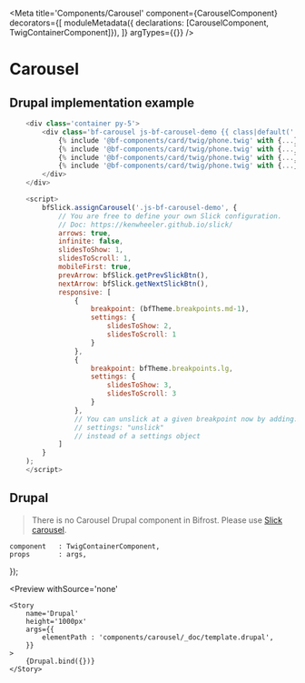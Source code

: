 

<Meta
    title='Components/Carousel'
    component={CarouselComponent}
    decorators={[
        moduleMetadata({ declarations: [CarouselComponent, TwigContainerComponent]}),
    ]}
    argTypes={{}}
/>

# Carousel



## Drupal implementation example

```js
    <div class='container py-5'>
        <div class='bf-carousel js-bf-carousel-demo {{ class|default('') }}'>
            {% include '@bf-components/card/twig/phone.twig' with {...} only %}
            {% include '@bf-components/card/twig/phone.twig' with {...} only %}
            {% include '@bf-components/card/twig/phone.twig' with {...} only %}
            {% include '@bf-components/card/twig/phone.twig' with {...} only %}
        </div>
    </div>

    <script>
        bfSlick.assignCarousel('.js-bf-carousel-demo', {
            // You are free to define your own Slick configuration.
            // Doc: https://kenwheeler.github.io/slick/
            arrows: true,
            infinite: false,
            slidesToShow: 1,
            slidesToScroll: 1,
            mobileFirst: true,
            prevArrow: bfSlick.getPrevSlickBtn(),
            nextArrow: bfSlick.getNextSlickBtn(),
            responsive: [
                {
                    breakpoint: (bfTheme.breakpoints.md-1),
                    settings: {
                        slidesToShow: 2,
                        slidesToScroll: 1
                    }
                },
                {
                    breakpoint: bfTheme.breakpoints.lg,
                    settings: {
                        slidesToShow: 3,
                        slidesToScroll: 3
                    }
                },
                // You can unslick at a given breakpoint now by adding:
                // settings: "unslick"
                // instead of a settings object
            ]
        }
    );
    </script>
```



## Drupal

> There is no Carousel Drupal component in Bifrost.
> Please use <a class='bf-link' target='_blank' href='https://kenwheeler.github.io/slick/'>Slick carousel</a>.

    component   : TwigContainerComponent,
    props       : args,
});

<Preview
    withSource='none'
>
    <Story
        name='Drupal'
        height='1000px'
        args={{
            elementPath : 'components/carousel/_doc/template.drupal',
        }}
    >
        {Drupal.bind({})}
    </Story>
</Preview>
